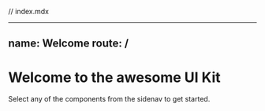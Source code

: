 // index.mdx

---
name: Welcome
route: /
---

# Welcome to the awesome UI Kit

Select any of the components from the sidenav to get started. 
